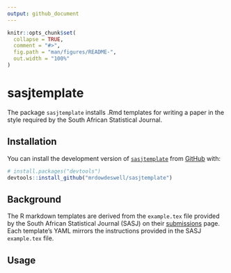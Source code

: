 ```yaml
---
output: github_document
---
```


<!-- README.md is generated from README.Rmd. Please edit that file. To render README.md use `devtools::build_readme()` -->

```r
knitr::opts_chunk$set(
  collapse = TRUE,
  comment = "#>",
  fig.path = "man/figures/README-",
  out.width = "100%"
)
```

# sasjtemplate

<!-- badges: start -->
<!-- badges: end -->

The package `sasjtemplate` installs .Rmd templates for writing a paper in the style required by the South African Statistical Journal.

## Installation

You can install the development version of [`sasjtemplate`](https://github.com/mrdowdeswell/sasjtemplate) from [GitHub](https://github.com/) with:

``` r
# install.packages("devtools")
devtools::install_github("mrdowdeswell/sasjtemplate")
```

## Background

The R markdown templates are derived from the `example.tex` file provided by the South African Statistical Journal (SASJ) on their [submissions](https://www.journals.ac.za/index.php/sasj/about/submissions) page. Each template's YAML mirrors the instructions provided in the SASJ `example.tex` file.

## Usage

